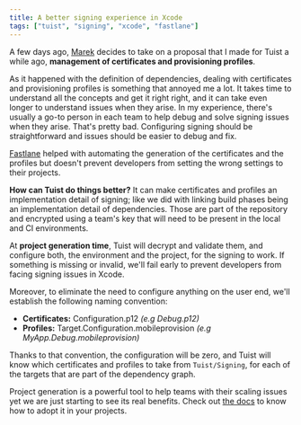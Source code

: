 ```yaml
---
title: A better signing experience in Xcode
tags: ["tuist", "signing", "xcode", "fastlane"]
---
```


A few days ago, [Marek](https://twitter.com/marekfort) decides to take on a proposal that I made for Tuist a while ago, **management of certificates and provisioning profiles**.

As it happened with the definition of dependencies, dealing with certificates and provisioning profiles is something that annoyed me a lot. It takes time to understand all the concepts and get it right right, and it can take even longer to understand issues when they arise. In my experience, there's usually a go-to person in each team to help debug and solve signing issues when they arise. That's pretty bad. Configuring signing should be straightforward and issues should be easier to debug and fix.

[Fastlane](https://docs.fastlane.tools/actions/match) helped with automating the generation of the certificates and the profiles but doesn't prevent developers from setting the wrong settings to their projects.

**How can Tuist do things better?** It can make certificates and profiles an implementation detail of signing; like we did with linking build phases being an implementation detail of dependencies. Those are part of the repository and encrypted using a team's key that will need to be present in the local and CI environments.

At **project generation time**, Tuist will decrypt and validate them, and configure both, the environment and the project, for the signing to work. If something is missing or invalid, we'll fail early to prevent developers from facing signing issues in Xcode.

Moreover, to eliminate the need to configure anything on the user end, we'll establish the following naming convention:

- **Certificates:** Configuration.p12 *(e.g Debug.p12)*
- **Profiles:** Target.Configuration.mobileprovision *(e.g MyApp.Debug.mobileprovision)*

Thanks to that convention, the configuration will be zero, and Tuist will know which certificates and profiles to take from `Tuist/Signing`, for each of the targets that are part of the dependency graph.

Project generation is a powerful tool to help teams with their scaling issues yet we are just starting to see its real benefits. Check out [the docs](https://tuist.io/docs/usage/getting-started/) to know how to adopt it in your projects.

